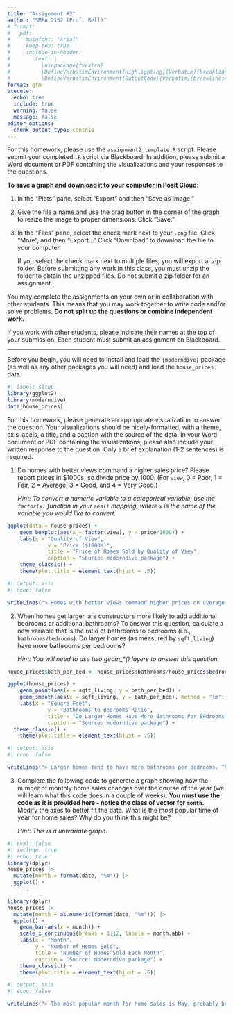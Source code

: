 ```yaml
---
title: "Assignment #2"
author: "SMPA 2152 (Prof. Bell)"
# format:
#   pdf:
#     mainfont: "Arial"
#     keep-tex: true
#     include-in-header:
#        text: |
#          \usepackage{fvextra}
#          \DefineVerbatimEnvironment{Highlighting}{Verbatim}{breaklines=true, breakanywhere=true, breaksymbol=, breakanywheresymbolpre=,commandchars=\\\{\}}
#          \DefineVerbatimEnvironment{OutputCode}{Verbatim}{breaklines=true, breakanywhere=true, breaksymbol=, breakanywheresymbolpre=,commandchars=\\\{\}}
format: gfm
execute:
  echo: true
  include: true
  warning: false
  message: false
editor_options: 
  chunk_output_type: console
---
```

\vspace{-3em}

For this homework, please use the `assignment2_template.R` script. Please submit your completed `.R` script via Blackboard. In addition, please submit a Word document or PDF containing the visualizations and your responses to the questions.

**To save a graph and download it to your computer in Posit Cloud:**

1. In the "Plots" pane, select "Export" and then "Save as Image."
2. Give the file a name and use the drag button in the corner of the graph to resize the image to proper dimensions. Click "Save."
3. In the "Files" pane, select the check mark next to your `.png` file. Click "More", and then "Export..." Click "Download" to download the file to your computer.

    If you select the check mark next to multiple files, you will export a .zip folder. Before submitting any work in this class, you must unzip the folder to obtain the unzipped files. Do not submit a zip folder for an assignment.

You may complete the assignments on your own or in collaboration with other students. This means that you may work together to write code and/or solve problems. **Do not split up the questions or combine independent work.**

If you work with other students, please indicate their names at the top of your submission. Each student must submit an assignment on Blackboard.
\vspace{-1em}

---

Before you begin, you will need to install and load the `{moderndive}` package (as well as any other packages you will need) and load the `house_prices` data.

```r
#| label: setup
library(ggplot2)
library(moderndive)
data(house_prices)
```

For this homework, please generate an appropriate visualization to answer the question. Your visualizations should be nicely-formatted, with a theme, axis labels, a title, and a caption with the source of the data. In your Word document or PDF containing the visualizations, please also include your written response to the question. Only a brief explanation (1-2 sentences) is required.
 
1. Do homes with better views command a higher sales price? Please report prices in $1000s, so divide price by 1000. (For `view`, 0 = Poor, 1 = Fair, 2 = Average, 3 = Good, and 4 = Very Good.)

    *Hint: To convert a numeric variable to a categorical variable, use the `factor(x)` function in your `aes()` mapping, where `x` is the name of the variable you would like to convert.*
    
```r
ggplot(data = house_prices) +
	geom_boxplot(aes(x = factor(view), y = price/1000)) +
	labs(x = "Quality of View",
			 y = "Price ($1000s)",
			 title = "Price of Homes Sold by Quality of View",
			 caption = "Source: moderndive package") +
	theme_classic() +
	theme(plot.title = element_text(hjust = .5))
```

```r
#| output: asis
#| echo: false

writeLines("> Homes with better views command higher prices on average, but there are also many homes without good views that sell for higher prices than the homes with the best views. View quality is not the only factor that determines a home price.")
```

2. When homes get larger, are constructors more likely to add additional bedrooms or additional bathrooms? To answer this question, calculate a new variable that is the ratio of bathrooms to bedrooms (i.e., `bathrooms/bedrooms`). Do larger homes (as measured by `sqft_living`) have more bathrooms per bedrooms?

    *Hint: You will need to use two geom_\*() layers to answer this question.*
    
```r
house_prices$bath_per_bed <- house_prices$bathrooms/house_prices$bedrooms

ggplot(house_prices) +
	geom_point(aes(x = sqft_living, y = bath_per_bed)) +
	geom_smooth(aes(x = sqft_living, y = bath_per_bed), method = "lm", se = FALSE) +
	labs(x = "Square Feet",
			 y = "Bathrooms to Bedrooms Ratio",
			 title = "Do Larger Homes Have More Bathrooms Per Bedrooms?",
			 caption = "Source: moderndive package") +
  theme_classic() +
	theme(plot.title = element_text(hjust = .5))
```

```r
#| output: asis
#| echo: false

writeLines("> Larger homes tend to have more bathrooms per bedrooms. This suggests that constructors may be more likely to use additional square footage for bathrooms than bedrooms.")
```

3. Complete the following code to generate a graph showing how the number of monthly home sales changes over the course of the year (we will learn what this code does in a couple of weeks). **You must use the code as it is provided here - notice the class of vector for `month`.** Modify the axes to better fit the data. What is the most popular time of year for home sales? Why do you think this might be?

    *Hint: This is a univariate graph.*

```r
#| eval: false
#| include: true
#| echo: true
library(dplyr)
house_prices |>
  mutate(month = format(date, "%m")) |>
  ggplot() +
    ...
```
    
```r
library(dplyr)
house_prices |>
  mutate(month = as.numeric(format(date, "%m"))) |>
  ggplot() +
    geom_bar(aes(x = month)) +
    scale_x_continuous(breaks = 1:12, labels = month.abb) +
    labs(x = "Month",
         y = "Number of Homes Sold",
         title = "Number of Homes Sold Each Month",
         caption = "Source: moderndive package") +
    theme_classic() +
    theme(plot.title = element_text(hjust = .5))
```

```r
#| output: asis
#| echo: false

writeLines("> The most popular month for home sales is May, probably because summer moves are least disruptive to the school year for children.")
```